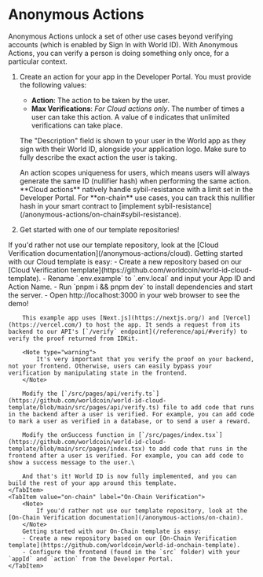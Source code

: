 # Anonymous Actions

Anonymous Actions unlock a set of other use cases beyond verifying accounts (which is enabled by Sign In with World ID). With Anonymous Actions, you can verify a person is doing something only once, for a particular context.

1. Create an action for your app in the Developer Portal.
    You must provide the following values:

    -   **Action**: The action to be taken by the user.
    -   **Max Verifications**: _For Cloud actions only_. The number of times a user can take this action. A value of `0` indicates that unlimited verifications can take place.

    The "Description" field is shown to your user in the World app as they sign with their World ID, alongside your application logo. Make sure to fully describe the exact action the user is taking.

    <Note>
        An action scopes uniqueness for users, which means users will always generate the same ID (nullifier hash) when performing the same action. 
        **Cloud actions** natively handle sybil-resistance with a limit set in the Developer Portal.
        For **on-chain** use cases, you can track this nullifier hash in your smart contract to [implement sybil-resistance](/anonymous-actions/on-chain#sybil-resistance).
    </Note>

2. Get started with one of our template repositories!

<Tabs>
    <TabItem value="cloud" label="Cloud (API) Verification">
        <Note>
            If you'd rather not use our template repository, look at the [Cloud Verification documentation](/anonymous-actions/cloud).
        </Note>
        Getting started with our Cloud template is easy:
        - Create a new repository based on our [Cloud Verification template](https://github.com/worldcoin/world-id-cloud-template).
        - Rename `.env.example` to `.env.local` and input your App ID and Action Name.
        - Run `pnpm i && pnpm dev` to install dependencies and start the server.
        - Open http://localhost:3000 in your web browser to see the demo!

        This example app uses [Next.js](https://nextjs.org/) and [Vercel](https://vercel.com/) to host the app. It sends a request from its backend to our API's [`/verify` endpoint](/reference/api/#verify) to verify the proof returned from IDKit.

        <Note type="warning">
            It's very important that you verify the proof on your backend, not your frontend. Otherwise, users can easily bypass your verification by manipulating state in the frontend.
        </Note>
        
        Modify the [`/src/pages/api/verify.ts`](https://github.com/worldcoin/world-id-cloud-template/blob/main/src/pages/api/verify.ts) file to add code that runs in the backend after a user is verified. For example, you can add code to mark a user as verified in a database, or to send a user a reward.

        Modify the onSuccess function in [`/src/pages/index.tsx`](https://github.com/worldcoin/world-id-cloud-template/blob/main/src/pages/index.tsx) to add code that runs in the frontend after a user is verified. For example, you can add code to show a success message to the user.\

        And that's it! World ID is now fully implemented, and you can build the rest of your app around this template.
    </TabItem>
    <TabItem value="on-chain" label="On-Chain Verification">
        <Note>
            If you'd rather not use our template repository, look at the [On-Chain Verification documentation](/anonymous-actions/on-chain).
        </Note>
        Getting started with our On-Chain template is easy:
        - Create a new repository based on our [On-Chain Verification template](https://github.com/worldcoin/world-id-onchain-template).
        - Configure the frontend (found in the `src` folder) with your `appId` and `action` from the Developer Portal.
    </TabItem>
</Tabs>